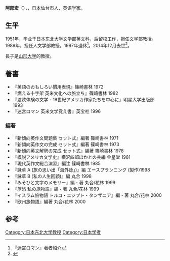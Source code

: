 '''阿部宏'''（{{lang|ja|'''阿部 宏'''，あべ ひろし}}），{{bd|1926年||2014年|12月26日|catIdx=Abe}}，日本仙台市人、英语学家。

== 生平 ==

1951年，毕业于[[日本东北大学|日本东北大学]]文学部英文科，后留校工作，担任文学部教授。1989年，担任{{link-ja|福岛明星大学|いわき明星大学}}人文学部教授。1997年退休<ref>『迷宮ロマン』著者紹介</ref>。2014年12月去世<ref>{{Cite web |url=http://www.jiji.com/jc/c?g=obt_30&k=2015010500880 |title=阿部宏氏死去:時事ドットコム |access-date=2016-03-20 |archive-date=2016-03-04 |archive-url=https://web.archive.org/web/20160304205633/http://www.jiji.com/jc/c?g=obt_30&k=2015010500880 |dead-url=no }}</ref>。

長子{{link-ja|阿部宏慈|阿部宏慈}}是[[山形大学|山形大学]]的教授。

==著書==
*『英語のおもしろい慣用表現』篠崎書林 1972
*『燃える十字架 英米文化への旅立ち』篠崎書林 1982
*『渡欧体験の文学 - 19世紀アメリカ作家たちを中心に』明星大学出版部 1993
*『迷宮ロマン 英米文学覚え書』英宝社 1996
 
===編著===
*『新傾向英作文問題集 セット式』編著 篠崎書林 1971
*『新傾向英作文の完成 セット式』編著 篠崎書林 1973
*『新傾向英文解釈の完成 セット式』編著 篠崎書林 1978
*『概説アメリカ文学史』横沢四郎ほかとの共編 金星堂 1981
*『現代英作文総合演習』編注 篠崎書林 1985
*『詠草 A (旅の思い出「海外詠」)』編 エースプランニング (製作)1998
*『詠草 B (私の人生回顧)』編 丸合 1998
*『みそひと文字のメモリー』編・著 丸合/花林 1999
*『旅愁 私の旅物語』編・著 丸合/花林 1999
*『イスラム旅物語 トルコ・エジプト・タンザニア』編・著 丸合/花林 2000
*『欧州旅物語』編著 丸合/花林 2000

== 参考 ==
{{reflist}}

[[Category:日本东北大学教授|Category:日本东北大学教授]]
[[Category:日本学者|Category:日本学者]]